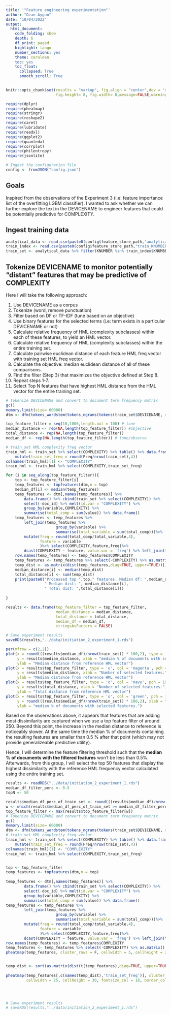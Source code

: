 ```yaml
---
title: '"Feature engineering experimentation"'
author: "Ozan Aygun"
date: "10/04/2022"
output: 
  html_document:
    code_folding: show                  
    depth: 6
    df_print: paged
    highlight: tango
    number_sections: yes
    theme: cerulean
    toc: yes
    toc_float:
      collapsed: True
      smooth_scroll: True
---
```


```r
knitr::opts_chunk$set(results = "markup", fig.align = "center",dev = 'svg',
                      fig.height= 8, fig.width= 8,message=FALSE,warning=FALSE)
```


```r
require(dplyr)
require(pheatmap)
require(stringr)
require(reshape2)
require(caret)
require(lubridate)
require(readxl)
require(ggplot2)
require(quanteda)
require(corrplot)
require(philentropy)
require(jsonlite)

# Ingest the configuration file
config <- fromJSON("config.json")
```


## Goals


Inspired from the observations of the Experiment 3 (i.e: feature importance list of the overfitting LGBM classifier). I wanted to ask whether we can further explore the text in the DEVICENAME to engineer features that could be potentially predictive for COMPLEXITY.

## Ingest training data

```r
analytical_data <- read.csv(paste0(config$feature_store_path,"analytical_data.csv"))
train_index <- read.csv(paste0(config$feature_store_path,"train_KNUMBER.csv"))
train_set <- analytical_data %>% filter(KNUMBER %in% train_index$KNUMBER)
```


## Tokenize DEVICENAME to monitor potentially "distant" features that may be predictive of COMPLEXITY

Here I will take the following approach: 

1. Use DEVICENAME as a corpus
2. Tokenize (word, remove punctuation)
3. Filter based on DF or TF-IDF (tune based on an objective)
4. Use binary features for the selected terms (i.e: term exists in a particular DEVICENAME or not)
5. Calculate relative frequency of HML (complexity subclasses) within each of these features, to yield an HML vector.
6. Calculate relative frequency of HML (complexity subclasses) within the entire training set.
7. Calculate pairwise euclidean distance of each feature HML freq vector with training set HML freq vector.
8. Calculate the objective: median euclidean distance of all of these comparisons.
9. Find the filter (Step 3) that maximizes the objective defined at Step 8.
10. Repeat steps 1-7.
11. Select Top N features that have highest HML distance from the HML vector for the entire training set.


```r
# Tokenize DEVICENAME and convert to document term frequency matrix
gc()
memory.limit(size= 60000)
dtm <- dfm(tokens_wordstem(tokens_ngrams(tokens(train_set$DEVICENAME, remove_punct = TRUE), n=1:3)))

top_feature_filter = seq(10,1000,length.out = 100) # tune
median_distance <- rep(NA,length(top_feature_filter)) #objective
total_distance <- rep(NA,length(top_feature_filter))
median_df <- rep(NA,length(top_feature_filter)) # tune/observe

# train_set HML complexity freq vector
train_hml <- train_set %>% select(COMPLEXITY) %>% table() %>% data.frame() %>% 
    mutate(train_set_freq = round(Freq/nrow(train_set),4)) 
colnames(train_hml)[1] <- "COMPLEXITY"
train_hml <- train_hml %>% select(COMPLEXITY,train_set_freq)

for (i in seq_along(top_feature_filter)){
    top <- top_feature_filter[i]
    temp_features <- topfeatures(dtm,n = top)
    median_df[i] <- median(temp_features)
    temp_features <- dtm[,names(temp_features)] %>% 
        data.frame() %>% cbind(train_set %>% select(COMPLEXITY)) %>%
        select(-doc_id) %>% melt(id.var = "COMPLEXITY") %>%
        group_by(variable,COMPLEXITY) %>%
        summarise(total_comp = sum(value)) %>% data.frame()  
    temp_features <- temp_features %>% 
        left_join(temp_features %>% 
                      group_by(variable) %>%
                      summarise(total_variable = sum(total_comp)))%>%
        mutate(freq = round(total_comp/total_variable,4),
               feature = variable
               )%>% select(COMPLEXITY,feature,freq)%>%
        dcast(COMPLEXITY ~ feature, value.var = 'freq') %>% left_join(train_hml)
    row.names(temp_features) <- temp_features$COMPLEXITY
    temp_features <- temp_features %>% select(-COMPLEXITY) %>% as.matrix() %>% t()
    temp_dist <- as.matrix(dist(temp_features,diag=TRUE, upper=TRUE))[,'train_set_freq']
    median_distance[i] <- median(temp_dist)
    total_distance[i] <- sum(temp_dist)
    print(paste0("Processed top ",top," features. Median df: ",median_df[i],
                 " Median dist: ", median_distance[i], 
                 " Total dist: ",total_distance[i]))
    
}

results <- data.frame(top_feature_filter = top_feature_filter,
                      median_distance = median_distance,
                      total_distance = total_distance,
                      median_df = median_df,
                      stringsAsFactors = FALSE)

# Save experiment results 
saveRDS(results,"../data/initiation_2_experiment_1.rds")
```


```r
par(mfrow = c(2,2))
plot(x = round(((results$median_df)/nrow(train_set)) * 100,2), type = 'o', col = 'red', pch = 19,
     y = results$median_distance, xlab = "median % of documents with selected features.",
     ylab = "Median distance from reference HML vector")
plot(x = results$top_feature_filter, type = 'o', col = 'magenta', pch = 19,
     y = results$median_distance, xlab = "Number of selected features.",
     ylab = "Median distance from reference HML vector")
plot(x = results$top_feature_filter, type = 'o', col = 'navy', pch = 19,
     y = results$total_distance, xlab = "Number of selected features.",
     ylab = "Total distance from reference HML vector")
plot(x = results$top_feature_filter, type = 'o', col = 'green', pch = 19,
     y = round(((results$median_df)/nrow(train_set)) * 100,2), xlab = "Number of selected features.",
     ylab = "median % of documents with selected features.")

```

Based on the observations above, it appears that features that are adding most dissimilarity are captured when we use a top feature filter of around 250. Beyond this point, the increase in the median distance to reference is noticeably slower. At the same time the median % of documents containing the resulting features are smaller than 0.5 % after that point (which may not provide generalizeable predictive utility).

Hence, I will determine the feature filtering threshold such that the **median % of documents with the filtered features** won't be less than 0.5%. Afterwards, from this group, I will select the top 50 features that display the highest dissimilarity with the reference HML frequency vector calculated using the entire training set.


```r
results <- readRDS("../data/initiation_2_experiment_1.rds")
median_df_filter_perc <- 0.5
topN <- 50

results$median_df_perc_of_train_set <- round(((results$median_df)/nrow(train_set)) * 100,2)
w <- which(results$median_df_perc_of_train_set >= median_df_filter_perc)
top_feature_filter <- max(results$top_feature_filter[w])
# Tokenize DEVICENAME and convert to document term frequency matrix
gc()
memory.limit(size= 60000)
dtm <- dfm(tokens_wordstem(tokens_ngrams(tokens(train_set$DEVICENAME, remove_punct = TRUE), n=1:3)))
# train_set HML complexity freq vector
train_hml <- train_set %>% select(COMPLEXITY) %>% table() %>% data.frame() %>% 
    mutate(train_set_freq = round(Freq/nrow(train_set),4)) 
colnames(train_hml)[1] <- "COMPLEXITY"
train_hml <- train_hml %>% select(COMPLEXITY,train_set_freq)


top <- top_feature_filter
temp_features <- topfeatures(dtm,n = top)
   
temp_features <- dtm[,names(temp_features)] %>% 
        data.frame() %>% cbind(train_set %>% select(COMPLEXITY)) %>%
        select(-doc_id) %>% melt(id.var = "COMPLEXITY") %>%
        group_by(variable,COMPLEXITY) %>%
        summarise(total_comp = sum(value)) %>% data.frame()  
temp_features <- temp_features %>% 
        left_join(temp_features %>% 
                      group_by(variable) %>%
                      summarise(total_variable = sum(total_comp)))%>%
        mutate(freq = round(total_comp/total_variable,4),
               feature = variable
               )%>% select(COMPLEXITY,feature,freq)%>%
        dcast(COMPLEXITY ~ feature, value.var = 'freq') %>% left_join(train_hml)
row.names(temp_features) <- temp_features$COMPLEXITY
temp_features <- temp_features %>% select(-COMPLEXITY) %>% as.matrix()
pheatmap(temp_features, cluster_rows = F, cellwidth = 5, cellheight = 25, fontsize_col = 6, border_color = NA)


temp_dist <- sort(as.matrix(dist(t(temp_features),diag=TRUE, upper=TRUE))[,'train_set_freq'],decreasing = TRUE)[1:topN]
    
pheatmap(temp_features[,c(names(temp_dist),'train_set_freq')], cluster_rows = F, 
         cellwidth = 25, cellheight = 30, fontsize_col = 18, border_color = NA)
    



# Save experiment results 
# saveRDS(results,"../data/initiation_2_experiment_1.rds")
```
 
